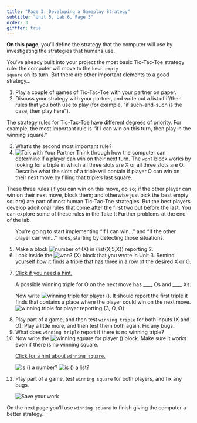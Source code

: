```yaml
---
title: "Page 3: Developing a Gameplay Strategy"
subtitle: "Unit 5, Lab 6, Page 3"
order: 3
gifffer: true
---
```


::: learn
<!--<p><strong>In this lab</strong>, you'll make the computer play against the human player <em>strategically</em>.</p>-->

<p><strong>On this page</strong>, you'll define the strategy that the
computer will use by investigating the strategies that humans use.</p>
:::

<p>You've already built into your project the most basic Tic-Tac-Toe
strategy rule: the computer will move to the <code>best empty
square</code> on its turn. But there are other important elements to a
good strategy...</p>

::: {#first .forYouToDo}
<ol>

<li>Play a couple of games of Tic-Tac-Toe with your partner on
paper.</li>

<li>Discuss your strategy with your partner, and write out a list of
if/then rules that you both use to play (for example, "if such-and-such
is the case, then play here").</li>

</ol>
:::

<p>The strategy rules for Tic-Tac-Toe have different degrees of
priority. For example, the most important rule is "if I can win on this
turn, then play in the winning square."</p>

::: forYouToDo
<ol start="3">

<li>What's the second most important rule?</li>

<li><img src="/img/icons/talk-with-your-partner.png" title="Talk with Your Partner" alt="Talk with Your Partner" class="imageRight"/>
Think through how the computer can determine if a player can win on
their next turn. The <code>won?</code> block works by looking for a
triple in which all three slots are X or all three slots are O. Describe
what the slots of a triple will contain if player O can win on their
next move by filling that triple's last square.</li>

</ol>
:::

::: endnote
These three rules (if you can win on this move, do so; if the other
player can win on their next move, block them; and otherwise just pick
the best empty square) are part of most human Tic-Tac-Toe strategies.
But the best players develop additional rules that come after the first
two but before the last. You can explore some of these rules in the Take
It Further problems at the end of the lab.
:::

::: forYouToDo
<ol start="5">

You're going to start implementing "If I can win..." and "If the other
player can win..." rules, starting by detecting those situations.

<li>Make a block
<img src="/img/5-algorithms/how-many-x-in-x-5-x-reporting.png" title="number of (X) in (list{X,5,X}) reporting 2" alt="number of (X) in (list{X,5,X}) reporting 2"/>.</li>

<li>Look inside the
<img src="/img/5-algorithms/wonp-x.png" title="won? (X)" alt="won? (X)"/>
block that you wrote in Unit 3. Remind yourself how it finds a triple
that has three in a row of the desired X or O.</li>

<li>

::: sidenoteBig
<a href="#hint-what-wins" data-bs-toggle="collapse" title="Click if you need a hint.">Click
if you need a hint.</a>

::: {#hint-what-wins .collapse}
A possible winning triple for O on the next move has \_\_\_\_ Os and
\_\_\_\_ Xs.
:::
:::

Now write
<img src="/img/5-algorithms/winning-triple-for-player.png" title="winning triple for player ()" alt="winning triple for player ()"/>.
It should report the first triple it finds that contains a place where
the player could win on the next move.<br />
<img src="/img/5-algorithms/winning-triple-for-player-reporting.png" title="winning triple for player reporting {3, O, O}" alt="winning triple for player reporting {3, O, O}" class="indent"/>

</li>

<li>Play part of a game, and then test <code>winning triple</code> for
both inputs (X and O). Play a little more, and then test them both
again. Fix any bugs.</li>

<li>What does <code>winning triple</code> report if there is no winning
triple?</li>

<li>Now write the
<img src="/img/5-algorithms/winning-square-for-player.png" title="winning square for player ()" alt="winning square for player ()"/>
block. Make sure it works even if there is no winning square.</li>

::: endnote
<a href="#hint-winning-square" data-bs-toggle="collapse" title="Click for a hint about building winning square for player.">Click
for a hint about <code>winning square</code>.</a>

::: {#hint-winning-square .collapse}
<img src="/img/blocks/is-a-number.png" title="is () a number?" alt="is () a number?" class="indent"/>
<img src="/img/blocks/is-a-list.png" title="is () a list?" alt="is () a list?" class="indent"/>
:::
:::

<li>Play part of a game, test <code>winning square</code> for both
players, and fix any bugs.</li>

<img src="/img/icons/save-now.png" title="Save your work" alt="Save your work" class="inline"/>

</ol>
:::

<p>On the next page you'll use <code>winning square</code> to finish
giving the computer a better strategy.</p>

